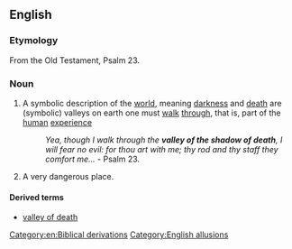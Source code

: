 ==English==

===Etymology===
From the Old Testament, Psalm 23.

===Noun===
{{head|en|noun|head=[[valley]] of the [[shadow]] of [[death]]}}

# {{idiomatic}} A symbolic description of the [[world]], meaning [[darkness]] and [[death]] are (symbolic) valleys on earth one must [[walk]] [[through]], that is, part of the [[human]] [[experience]]
#: ''Yea, though I walk through the '''valley of the shadow of death''', I will fear no evil: for thou art with me; thy rod and thy staff they comfort me...'' - Psalm 23.
# {{idiomatic}} A very dangerous place.

====Derived terms====
* [[valley of death]]

[[Category:en:Biblical derivations]]
[[Category:English allusions]]